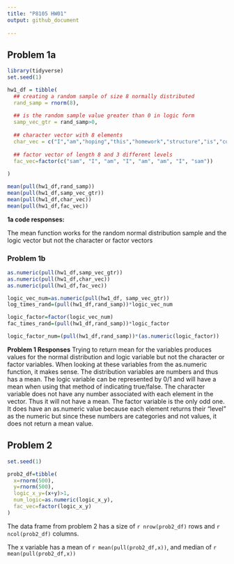 ```yaml
---
title: "P8105 HW01"
output: github_document
   
---
```


## Problem 1a

```r

library(tidyverse)
set.seed(1)

hw1_df = tibble(
  ## creating a random sample of size 8 normally distributed
  rand_samp = rnorm(8), 
  
  ## is the random sample value greater than 0 in logic form
  samp_vec_gtr = rand_samp>0,  
  
  ## character vector with 8 elements
  char_vec = c("I","am","hoping","this","homework","structure","is","correct"), 
  
  ## factor vector of length 8 and 3 different levels
  fac_vec=factor(c("sam", "I", "am", "I", "am", "am", "I", "sam"))
  
)

mean(pull(hw1_df,rand_samp))
mean(pull(hw1_df,samp_vec_gtr))
mean(pull(hw1_df,char_vec))
mean(pull(hw1_df,fac_vec))
```

**1a code responses:**

The mean function works for the random normal distribution sample and the logic vector but not the character or factor vectors

### **Problem 1b**

```r
as.numeric(pull(hw1_df,samp_vec_gtr))
as.numeric(pull(hw1_df,char_vec))
as.numeric(pull(hw1_df,fac_vec))
```

```r
logic_vec_num=as.numeric(pull(hw1_df, samp_vec_gtr))
log_times_rand=(pull(hw1_df,rand_samp))*logic_vec_num

logic_factor=factor(logic_vec_num)
fac_times_rand=(pull(hw1_df,rand_samp))*logic_factor

logic_factor_num=(pull(hw1_df,rand_samp))*(as.numeric(logic_factor))


```

**Problem 1 Responses**
Trying to return mean for the variables produces values for the normal distribution and logic variable but not the character or factor variables. When looking at these variables from the as.numeric function, it makes sense. The distribution variables are numbers and thus has a mean. The logic variable can be represented by 0/1 and will have a mean when using that method of indicating true/false. The character variable does not have any number associated with each element in the vector. Thus it will not have a mean. The factor variable is the only odd one. It does have an as.numeric value because each element returns their "level" as the numeric but since these numbers are categories and not values, it does not return a mean value.


## Problem 2
```r
set.seed(1)

prob2_df=tibble(
  x=rnorm(500),
  y=rnorm(500),
  logic_x_y=(x+y)>1,
  num_logic=as.numeric(logic_x_y),
  fac_vec=factor(logic_x_y)
)
```


The data frame from problem 2 has a size of `r nrow(prob2_df)` rows and `r ncol(prob2_df)`  columns. 

The x variable has a mean of `r mean(pull(prob2_df,x))`, and median of `r mean(pull(prob2_df,x))`


